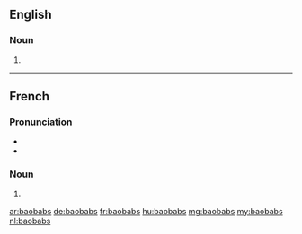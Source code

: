 ==English==

===Noun===
{{head|en|plural}}

# {{plural of|baobab|lang=en}}

----

==French==

===Pronunciation===
* {{IPA|/ba.o.bab/|lang=fr}}
* {{homophones|lang=fr|baobab}}

===Noun===
{{head|fr|plural|g=m}}

# {{plural of|baobab|lang=fr}}

[[ar:baobabs]]
[[de:baobabs]]
[[fr:baobabs]]
[[hu:baobabs]]
[[mg:baobabs]]
[[my:baobabs]]
[[nl:baobabs]]
